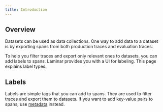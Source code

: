 ```yaml
---
title: Introduction
---
```


## Overview

Datasets can be used as data collections. One way to add data to a dataset is by
exporting spans from both production traces and evaluation traces.

To help you filter traces and export only relevant ones to datasets, you can add
labels to spans. Laminar provides you with a UI for labeling. This page explains label
types.

## Labels

Labels are simple tags that you can add to spans. They are used to filter traces
and export them to datasets. If you want to add key-value pairs to spans, use
[metadata](/tracing/metadata) instead.
